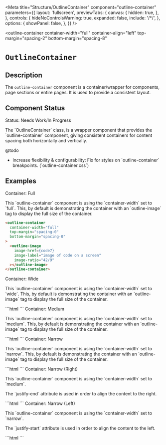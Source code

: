 


<Meta
  title="Structure/OutlineContainer"
  component="outline-container"
  parameters={{
    layout: 'fullscreen',
    previewTabs: {
      canvas: {
        hidden: true,
      },
    },
    controls: {
      hideNoControlsWarning: true,
      expanded: false,
      include: '/*/',
    },
    options: {
      showPanel: false,
    },
  }}
/>

<outline-container
  container-width="full"
  container-align="left"
  top-margin="spacing-2"
  bottom-margin="spacing-8"
>
  # `OutlineContainer`

  ## Description
  The `outline-container` component is a container/wrapper for components,
  page sections or entire pages. It is used to provide a consistent layout.

  ## Component Status
  <outline-core-alert status="warning" size="large" className="mb-6">
    <span slot="header">Status: Needs Work/In Progress</span>
    <p>
      The `OutlineContainer` class, is a wrapper component that provides the
      `outline-container` component, giving consistent containers for content
      spacing both horizontally and vertically.
    </p>
  </outline-core-alert>
  <outline-core-alert status="error" size="large" className="mb-6">
    <span slot="header">@todo</span>
    <ul>
      <li>Increase flexibility & configurability: Fix for styles on `outline-container` breakpoints. (`outline-container.css`)</li>
    </ul>
  </outline-core-alert>
</outline-container>

## Examples
<outline-container container-width="full" top-margin="spacing-0" bottom-margin="spacing-12" component-spacing="spacing-2">
  <outline-core-alert status="info" size="large">
    <span slot="header">Container: Full</span>
    <p>
      This `outline-container` component is using the `container-width` set to
      `full`. This, by default is demonstrating the container with an `outline-image` tag to display the full size of the container.
    </p>
  </outline-core-alert>
  <outline-container
    container-width="full"
    top-margin="spacing-0"
    bottom-margin="spacing-0"
  >
    <outline-image
      image-href={code7}
      image-label="image of code on a screen"
      image-ratio="42/9"
    ></outline-image>

  ```html
  <outline-container
    container-width="full"
    top-margin="spacing-0"
    bottom-margin="spacing-0"
  >   
    <outline-image
      image-href={code7}
      image-label="image of code on a screen"
      image-ratio="42/9"
    ></outline-image>
  </outline-container>
  ```
  </outline-container>
</outline-container>

<outline-container container-width="wide" top-margin="spacing-6" bottom-margin="spacing-12" component-spacing="spacing-2">
  <outline-core-alert status="info" size="large">
    <span slot="header">Container: Wide</span>
    <p>
      This `outline-container` component is using the `container-width` set to
      `wide`. This, by default is demonstrating the container with an `outline-image` tag to display the full size of the container.
    </p>
  </outline-core-alert>
  <outline-container
    container-width="full"
  >
    <outline-image
      image-href={code5}
      image-label="image of code on a screen"
      image-ratio="42/9"
    ></outline-image>
```html
<outline-container
  container-width="full"
  top-margin="spacing-2"
  bottom-margin="spacing-0"
>   
  <outline-image
    image-href={code7}
    image-label="image of code on a screen"
    image-ratio="42/9"
  ></outline-image>
</outline-container>
```
  </outline-container>
</outline-container>

<outline-container container-width="medium" top-margin="spacing-0" bottom-margin="spacing-12" component-spacing="spacing-2">
  <outline-core-alert status="info" size="large">
    <span slot="header">Container: Medium</span>
    <p>
      This `outline-container` component is using the `container-width` set to
      `medium`. This, by default is demonstrating the container with an `outline-image` tag to display the full size of the container.
    </p>
  </outline-core-alert>
  <outline-container
    container-width="full"
    top-margin="spacing-2"
    bottom-margin="spacing-1"
  >
    <outline-image
      image-href={code3}
      image-label="image of code on a screen"
      image-ratio="42/9"
    ></outline-image>
```html
<outline-container
  container-width="medium"
  top-margin="spacing-2"
  bottom-margin="spacing-0"
>
  <outline-image
    image-href={code3}
    image-label="image of code on a screen"
    image-ratio="42/9"
  ></outline-image>
</outline-container>
```
  </outline-container>
</outline-container>

<outline-container container-width="narrow" top-margin="spacing-0" bottom-margin="spacing-12" component-spacing="spacing-2">
  <outline-core-alert status="info" size="large">
    <span slot="header">Container: Narrow</span>
    <p>
      This `outline-container` component is using the `container-width` set to
      `narrow`. This, by default is demonstrating the container with an `outline-image` tag to display the full size of the container.
    </p>
  </outline-core-alert>
  <outline-container
    container-width="full"
    top-margin="spacing-2"
    bottom-margin="spacing-0"
  >
    <outline-image
      image-href={code1}
      image-label="image of code on a screen"
      image-ratio="42/9"
    ></outline-image>
```html
<outline-container
  container-width="narrow"
  top-margin="spacing-2"
  bottom-margin="spacing-0"
>
  <outline-image
    image-href={code1}
    image-label="image of code on a screen"
    image-ratio="42/9"
  ></outline-image>
</outline-container>
```
  </outline-container>
</outline-container>

<outline-container container-width="narrow" top-margin="spacing-0" bottom-margin="spacing-12" component-spacing="spacing-2" justify-end>
  <outline-core-alert status="info" size="large">
    <span slot="header">Container: Narrow (Right)</span>
    <p>
      This `outline-container` component is using the `container-width` set to
      `medium`. 
    </p>
    <p>
      The `justify-end` attribute is used in order to align the content to the
      right.
    </p>
  </outline-core-alert>
  <outline-container
    container-width="full"
    top-margin="spacing-2"
    bottom-margin="spacing-0"
  >
    <outline-image
      image-href={code2}
      image-label="image of code on a screen"
      image-ratio="42/9"
    ></outline-image>
```html
<outline-container
  container-width="narrow"
  top-margin="spacing-2"
  bottom-margin="spacing-0"
  justify-end
>
  <outline-image
    image-href={code2}
    image-label="image of code on a screen"
    image-ratio="42/9"
  ></outline-image>
</outline-container> 
```
  </outline-container>
</outline-container>

<outline-container container-width="narrow" top-margin="spacing-0" bottom-margin="spacing-12" component-spacing="spacing-2" component-spacing="spacing-2" justify-start>
  <outline-core-alert status="info" size="large">
    <span slot="header">Container: Narrow (Left)</span>
    <p>
      This `outline-container` component is using the `container-width` set to
      `narrow`.
    </p>
    <p>
      The `justify-start` attribute is used in order to align the content to the
      left.
    </p>
  </outline-core-alert>
  <outline-container
    container-width="full"
    top-margin="spacing-2"
    bottom-margin="spacing-0"
  >   
    <outline-image
      image-href={code6}
      image-label="image of code on a screen"
      image-ratio="42/9"
    ></outline-image>
```html
<outline-container
  container-width="narrow"
  top-margin="spacing-2"
  bottom-margin="spacing-0"
  justify-start
>   
  <outline-image
    image-href={code6}
    image-label="image of code on a screen"
    image-ratio="42/9"
  ></outline-image>
</outline-container>
```
  </outline-container>
</outline-container>
